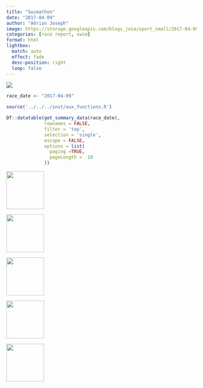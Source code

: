 ```yaml
---
title: "Swimathon"
date: "2017-04-09"
author: "Adrian Joseph"
image: https://storage.googleapis.com/blogs_josa/sport_small/2017-04-09_SWIMATHON/img/00.png
categories: [race report, swim]
format: html
lightbox:
  match: auto
  effect: fade
  desc-position: right
  loop: false
---
```


![](https://storage.googleapis.com/blogs_josa/sport_small/2017-04-09_SWIMATHON/img/00.png)

```r
race_date <- "2017-04-09"

source('../../../inst/aux_functions.R')

DT::datatable(get_summary_data(race_date),
              rownames = FALSE,
              filter = 'top',
              selection = 'single',
              escape = FALSE,
              options = list(
                paging =TRUE,
                pageLength =  10
              ))
```





::: {layout-ncol=4}
![](https://storage.googleapis.com/blogs_josa/sport_small/2017-04-09_SWIMATHON/img/00.png){ width="100" group="hi" }

![](https://storage.googleapis.com/blogs_josa/sport_small/2017-04-09_SWIMATHON/img/01.png){ width="100" group="hi" }

![](https://storage.googleapis.com/blogs_josa/sport_small/2017-04-09_SWIMATHON/img/02.png){ width="100" group="hi" }

![](https://storage.googleapis.com/blogs_josa/sport_small/2017-04-09_SWIMATHON/img/03.jpg){ width="100" group="hi" }

![](https://storage.googleapis.com/blogs_josa/sport_small/2017-04-09_SWIMATHON/img/04.jpg){ width="100" group="hi" }


:::
